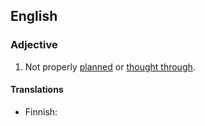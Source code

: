 ==English==

{{PIE root|en|keh₂p}}

===Adjective===
{{en-adj|head=[[ill]]-[[conceived]]}}

# Not properly [[planned]] or [[thought through]].

====Translations====
{{trans-top|not properly planned or thought through}}
* Finnish: {{t|fi|huonosti suunniteltu}}
{{trans-mid}}
{{trans-bottom}}